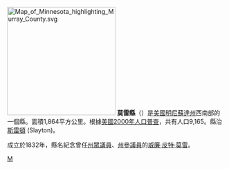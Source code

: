 {{Otheruses|莫雷縣|subject=美國明尼蘇達州的一個縣|other=同名的縣}}
[[File:Map_of_Minnesota_highlighting_Murray_County.svg|250px]]
'''莫雷縣'''（{{lang-en|Murray County}}）是[[美國|美國]][[明尼蘇達州|明尼蘇達州]]西南部的一個縣。面積1,864平方公里。根據[[美國2000年人口普查|美國2000年人口普查]]，共有人口9,165。縣治[[斯雷頓|斯雷頓]] (Slayton)。

成立於1832年，縣名紀念曾任[[明尼蘇達州眾議院|州眾議員]]、[[明尼蘇達州參議院|州參議員]]的[[威廉‧皮特‧莫雷|威廉‧皮特‧莫雷]]。

{{Minnesota-stub}}

[[Category:明尼蘇達州行政區劃|M]]
